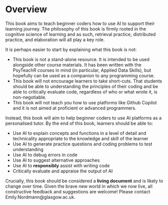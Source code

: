 # Overview {.unnumbered}

This book aims to teach beginner coders how to use AI to support their learning journey. The philosophy of this book is firmly rooted in the cognitive science of learning and as such, retrieval practice, distributed practice, and elaboration will all play a key role.

It is perhaps easier to start by explaining what this book is not:

* This book is not a stand-alone resource. It is intended to be used alongside other course materials. It has been written with the PsyTeachR courses in mind (in particular, Applied Data Skills), but hopefully can be used as a companion to any programming course.
* This book will not encourage learners to take short-cuts. That students should be able to understanding the principles of their coding and be able to critically evaluate code, regardless of who or what wrote it, is non-negotiable.
* This book will not teach you how to use platforms like Github Copilot and it is not aimed at proficient or advanced programmers. 

Instead, this book will aim to help beginner coders to use AI platforms as a personalised tutor. By the end of this book, learners should be able to:

* Use AI to explain concepts and functions in a level of detail and technicality appropriate to the knowledge and skill of the learner
* Use AI to generate practice questions and coding problems to test understanding
* Use AI to debug errors in code
* Use AI to suggest alternative approaches
* Use AI to **responsibly** assist with writing code
* Critically evaluate and appraise the output of AI

Crucially, this book should be considered a **living document** and is likely to change over time. Given the brave new world in which we now live, all constructive feedback and suggestions are welcome! Please contact Emily.Nordmann@glasgow.ac.uk.
